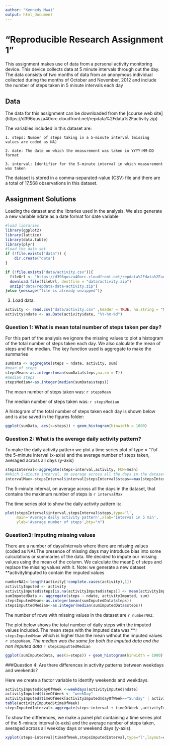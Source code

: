 ```yaml
---
author: "Kennedy Mwai"
output: html_document
---
```


"Reproducible Research Assignment 1"
============================================

This assignment makes use of data from a personal activity monitoring device. This device collects data at 5 minute intervals through out the day. The data consists of two months of data from an anonymous individual collected during the months of October and November, 2012 and include the number of steps taken in 5 minute intervals each day

Data
---------
The data for this assignment can be downloaded from the [course web site] (https://d396qusza40orc.cloudfront.net/repdata%2Fdata%2Factivity.zip)

The variables included in this dataset are:

    1. steps: Number of steps taking in a 5-minute interval (missing values are coded as NA)

    2. date: The date on which the measurement was taken in YYYY-MM-DD format

    3. interval: Identifier for the 5-minute interval in which measurement was taken

The dataset is stored in a comma-separated-value (CSV) file and there are a total of 17,568 observations in this dataset.

Assignment Solutions
------------------------

Loading the dataset and the libraries used in the analysis. We also generate a new variable ndate as a date format for date variable

```r
#load libraries
library(ggplot2)
library(lattice)
library(data.table)
library(plyr)
#load the data set
if (!file.exists("data")) {
    dir.create("data")
}
```

```r
if (!file.exists("data/activity.csv")){
  fileUrl <- "https://d396qusza40orc.cloudfront.net/repdata%2Fdata%2Factivity.zip"
  download.file(fileUrl, destfile = "data/activity.zip")
  unzip("data/repdata-data-activity.zip")
}else {message("file is already unzipped")}

```

3. Load data.

```r
activity <- read.csv("data/activity.csv" ,header = TRUE, na.string = "NA")
activity$ndate <- as.Date(activity$date, "%Y-%m-%d")
```


### Question 1: What is mean total number of steps taken per day?

For this part of the analysis we ignore the missing values to plot a histogram of the total number of steps taken each day. We also calculate the mean of steps and the median. The key function used is aggregate to make the summaries

```r
sumData <- aggregate(steps ~ ndate, activity, sum) 
#mean of steps
stepsMean<-as.integer(mean(sumData$steps,na.rm = T))
#median steps
stepsMedian<-as.integer(median(sumData$steps))
```

The mean number of steps taken was: `r stepsMean`

The median number of steps taken was: `r stepsMedian`

A histogram of the total number of steps taken each day is shown below and is also saved in the figures folder:

```r
ggplot(sumData, aes(x=steps)) + geom_histogram(binwidth = 1000)
```


### Question 2: What is the average daily activity pattern?

To make the daily activity pattern we plot a time series plot of type = "l"of the 5-minute interval (x-axis) and the average number of steps taken, averaged across all days (y-axis)

```r
stepsInterval<-aggregate(steps~interval,activity, FUN=mean)
#Which 5-minute interval, on average across all the days in the dataset, contains the maximum number of steps? 
intervalMax<-stepsInterval$interval[stepsInterval$steps==max(stepsInterval$steps)]
```

The  5-minute interval, on average across all the days in the dataset, that contains the maximum number of steps is  `r intervalMax`

The time series plot to show the daily activity pattern is:

```r
plot(stepsInterval$interval,stepsInterval$steps,type='l',
     main='Average daily activity pattern',xlab='Interval in 5 min',
     ylab='Average number of steps',bty="n")
```

### Question3: Imputing missing values

There are a number of days/intervals where there are missing values (coded as NA).The presence of missing days may introduce bias into some calculations or summaries of the data. We decided to impute our missing values using the mean of the column. We calculate the mean() of steps and replace the missing values with it.
Note: we generate a new dataset **activityImputed to contain the imputed values 

```r
numberNA2<-length(activity[!complete.cases(activity),1])
activityImputed <- activity
activityImputed$steps[is.na(activityImputed$steps)] <- mean(activityImputed$steps, na.rm = TRUE)
sumImputedData <- aggregate(steps ~ ndate, activityImputed, sum) 
stepsImputedMean<-as.integer(mean(sumImputedData$steps))
stepsImputtedMedian<-as.integer(median(sumImputedData$steps))
```

The number of rows with missing values in the dataset are `r numberNA2`. 

The plot below shows the total number of daily steps with the imputed values included. The mean steps with the imputed data was **`r stepsImputedMean` which is higher than the mean without the imputed values *`r stepsMean`. The median was the same for both the imputed data and the non imputed data *`r stepsImputtedMedian`

```r
ggplot(sumImputedData, aes(x=steps)) + geom_histogram(binwidth = 1000)
```


###Question 4: Are there differences in activity patterns between weekdays and weekends?

Here we create a factor variable to identify weekends and weekdays. 

```r
activityImputed$dayOfWeek <-weekdays(activityImputed$ndate)
activityImputed$timeOfWeek <- "weekDay"
activityImputed$timeOfWeek[activityImputed$dayOfWeek=="Sunday" | activityImputed$dayOfWeek=="Saturday"  ] <- "weekEnd"
table(activityImputed$timeOfWeek)
stepsImputedInterval<-aggregate(steps~interval + timeOfWeek ,activityImputed, FUN=mean)
```

To show the differences, we make a panel plot containing a time series plot of the 5-minute interval (x-axis) and the average number of steps taken, averaged across all weekday days or weekend days (y-axis).

```r
xyplot(steps~interval|timeOfWeek,stepsImputedInterval,type="l",layout=c(1,2), ylab = "Number Steps", xlab="Interval")
```